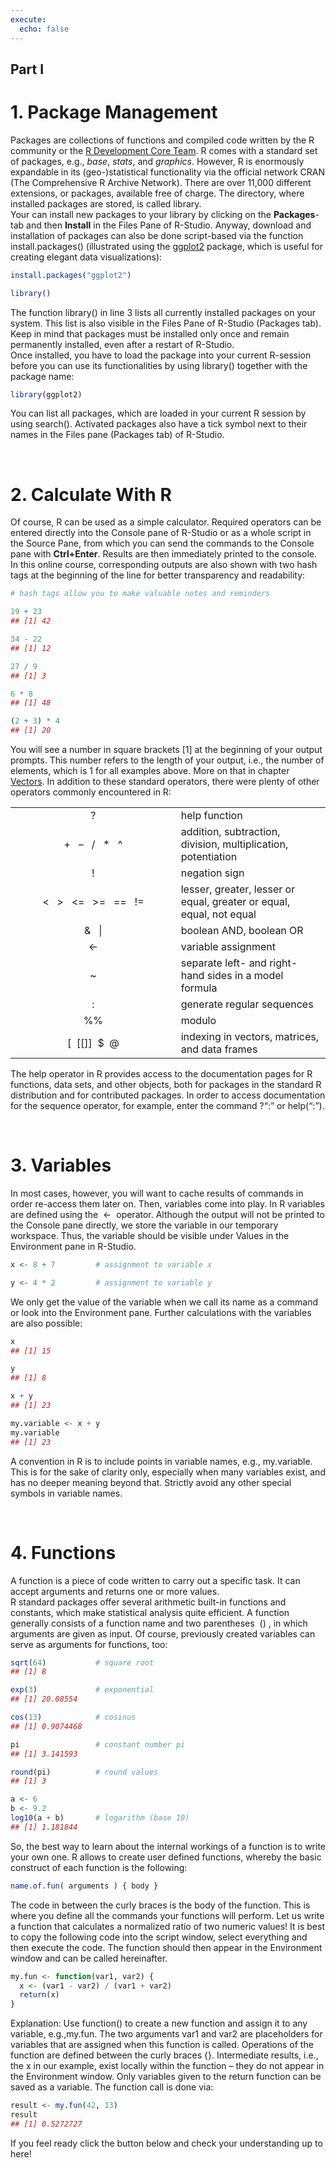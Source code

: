 ---
execute:
  echo: false
---

::: {#main .site-main role="main"}
::: entry-header
# Part I {#r-crash-course-part-i .entry-title}
:::

::: entry-content
# 1. Package Management

Packages are collections of functions and compiled code written by the R community or the [R Development Core Team](https://www.r-project.org/contributors.html). R comes with a standard set of packages, e.g., *base*, *stats*, and *graphics*. However, R is enormously expandable in its (geo-)statistical functionality via the official network CRAN (The Comprehensive R Archive Network). There are over 11,000 different extensions, or packages, available free of charge. The directory, where installed packages are stored, is called library.\
Your can install new packages to your library by clicking on the **Packages**-tab and then **Install** in the Files Pane of R-Studio. Anyway, download and installation of packages can also be done script-based via the function [install.packages()]{.crayon-inline} (illustrated using the [ggplot2](https://cran.r-project.org/web/packages/ggplot2/ggplot2.pdf) package, which is useful for creating elegant data visualizations):

```r
install.packages("ggplot2")

library()
```

The function [library()]{.crayon-inline} in line 3 lists all currently installed packages on your system. This list is also visible in the Files Pane of R-Studio (Packages tab). Keep in mind that packages must be installed only once and remain permanently installed, even after a restart of R-Studio.\
Once installed, you have to load the package into your current R-session before you can use its functionalities by using [library()]{.crayon-inline} together with the package name:

```r
library(ggplot2)    
```

You can list all packages, which are loaded in your current R session by using [search()]{.crayon-inline}. Activated packages also have a tick symbol next to their names in the Files pane (Packages tab) of R-Studio.

[\
]{#ch2}

# 2. Calculate With R

Of course, R can be used as a simple calculator. Required operators can be entered directly into the Console pane of R-Studio or as a whole script in the Source Pane, from which you can send the commands to the Console pane with **Ctrl+Enter**. Results are then immediately printed to the console. In this online course, corresponding outputs are also shown with two hash tags at the beginning of the line for better transparency and readability:

```r
# hash tags allow you to make valuable notes and reminders 

19 + 23      
## [1] 42

34 - 22     
## [1] 12

27 / 9       
## [1] 3

6 * 8        
## [1] 48

(2 + 3) * 4  
## [1] 20
```

You will see a number in square brackets \[1\] at the beginning of your output prompts. This number refers to the length of your output, i.e., the number of elements, which is 1 for all examples above. More on that in chapter [Vectors](./Part-II/index.qmd). In addition to these standard operators, there were plenty of other operators commonly encountered in R:

|                                                                                |                                                                      |
|:------------------------------------:|:---------------------------------|
|               [  ?  ]{.crayon-inline .theme:amityresedaterminal}               | help function                                                        |
|     [  +   --   /   \*   \^  ]{.crayon-inline .theme:amityresedaterminal}      | addition, subtraction, division, multiplication, potentiation        |
|               [  !  ]{.crayon-inline .theme:amityresedaterminal}               | negation sign                                                        |
| [  \<   \>   \<=   \>=   ==   !=  ]{.crayon-inline .theme:amityresedaterminal} | lesser, greater, lesser or equal, greater or equal, equal, not equal |
|            [  &   \|  ]{.crayon-inline .theme:amityresedaterminal}             | boolean AND, boolean OR                                              |
|              [  \<-  ]{.crayon-inline .theme:amityresedaterminal}              | variable assignment                                                  |
|              [  \~  ]{.crayon-inline .theme:amityresedaterminal}               | separate left- and right-hand sides in a model formula               |
|               [  :  ]{.crayon-inline .theme:amityresedaterminal}               | generate regular sequences                                           |
|              [  %%  ]{.crayon-inline .theme:amityresedaterminal}               | modulo                                                               |
|                              \[  \[\[\]\]  \$  \@                              | indexing in vectors, matrices, and data frames                       |

The help operator in R provides access to the documentation pages for R functions, data sets, and other objects, both for packages in the standard R distribution and for contributed packages. In order to access documentation for the sequence operator, for example, enter the command [?":"]{.crayon-inline} or [help(":")]{.crayon-inline}.

\

# 3. Variables

In most cases, however, you will want to cache results of commands in order re-access them later on. Then, variables come into play. In R variables are defined using the [ \<- ]{.crayon-inline} operator. Although the output will not be printed to the Console pane directly, we store the variable in our temporary workspace. Thus, the variable should be visible under Values ​​in the Environment pane in R-Studio.

```r
x <- 8 + 7         # assignment to variable x

y <- 4 * 2         # assignment to variable y
```

We only get the value of the variable when we call its name as a command or look into the Environment pane. Further calculations with the variables are also possible:

```r
x            
## [1] 15

y  
## [1] 8

x + y        
## [1] 23

my.variable <- x + y
my.variable 
## [1] 23
```

A convention in R is to include points in variable names, e.g., [my.variable]{.crayon-inline}. This is for the sake of clarity only, especially when many variables exist, and has no deeper meaning beyond that. Strictly avoid any other special symbols in variable names.

\

# 4. Functions

A function is a piece of code written to carry out a specific task. It can accept arguments and returns one or more values.\
R standard packages offer several arithmetic built-in functions and constants, which make statistical analysis quite efficient. A function generally consists of a function name and two parentheses [ () ]{.crayon-inline}, in which arguments are given as input. Of course, previously created variables can serve as arguments for functions, too:

```r
sqrt(64)           # square root 
## [1] 8

exp(3)             # exponential
## [1] 20.08554

cos(13)            # cosinus
## [1] 0.9074468

pi                 # constant number pi
## [1] 3.141593

round(pi)          # round values
## [1] 3

a <- 6
b <- 9.2
log10(a + b)       # logarithm (base 10)
## [1] 1.181844
```

So, the best way to learn about the internal workings of a function is to write your own one. R allows to create user defined functions, whereby the basic construct of each function is the following:

```r
name.of.fun( arguments ) { body }
```

The code in between the curly braces is the body of the function. This is where you define all the commands your functions will perform. Let us write a function that calculates a normalized ratio of two numeric values! It is best to copy the following code into the script window, select everything and then execute the code. The function should then appear in the Environment window and can be called hereinafter.

```r
my.fun <- function(var1, var2) {
  x <- (var1 - var2) / (var1 + var2)
  return(x)
}
```

Explanation: Use [function()]{.crayon-inline} to create a new function and assign it to any variable, e.g.,[my.fun]{.crayon-inline}. The two arguments [var1]{.crayon-inline} and [var2]{.crayon-inline} are placeholders for variables that are assigned when this function is called. Operations of the function are defined between the curly braces [{}]{.crayon-inline}. Intermediate results, i.e., the [x]{.crayon-inline} in our example, exist locally within the function -- they do not appear in the Environment window. Only variables given to the [return]{.crayon-inline} function can be saved as a variable. The function call is done via:

```r
result <- my.fun(42, 13)
result 
## [1] 0.5272727
```

If you feel ready click the button below and check your understanding up to here!
:::
:::
